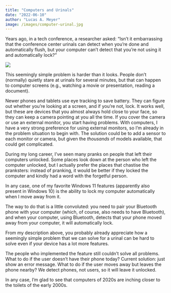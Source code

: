 ```yaml
---
title: "Computers and Urinals"
date: "2022-06-10"
author: "Lucas A. Meyer"
image: /images/computer-urinal.jpg
---
```


Years ago, in a tech conference, a researcher asked: "Isn't it embarrassing that the conference center urinals can detect when you're done and automatically flush, but your computer can't detect that you're not using it and automatically lock?"

![](/images/computer-urinal.jpg)

This seemingly simple problem is harder than it looks. People don't (normally) quietly stare at urinals for several minutes, but that can happen to computer screens (e.g., watching a movie or presentation, reading a document). 

Newer phones and tablets use eye tracking to save battery. They can figure out whether you're looking at a screen, and if you're not, lock. It works well, but these are devices that you almost always hold close to your face, so they can keep a camera pointing at you all the time. If you cover the camera or use an external monitor, you start having problems. With computers, I have a very strong preference for using external monitors, so I'm already in the problem situation to begin with. The solution could be to add a sensor to each monitor or camera, but given the _thousands_ of models available, that could get complicated.

During my long career, I've seen many pranks on people that left their computers unlocked. Some places look down at the person who left the computer unlocked, but I actually prefer the places that chastise the pranksters: instead of pranking, it would be better if they locked the computer and kindly had a word with the forgetful person.

In any case, one of my favorite Windows 11 features (apparently also present in Windows 10) is the ability to lock my computer automatically when I move away from it.

The way to do that is a little convoluted: you need to pair your Bluetooth phone with your computer (which, of course, also needs to have Bluetooth), and when your computer, using Bluetooth, detects that your phone moved away from your computer, it will automatically lock.

From my description above, you probably already appreciate how a seemingly simple problem that we can solve for a urinal can be hard to solve even if your device has a lot more features. 

The people who implemented the feature still couldn't solve all problems. What to do if the user doesn't have their phone today? Current solution: just show an error message. What to do if the user moves away but leaves the phone nearby? We detect phones, not users, so it will leave it unlocked.

In any case, I'm glad to see that computers of 2020s are inching closer to the toilets of the early 2000s.